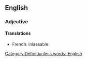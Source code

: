 ==English==
{{stub}} [[Category:Definitionless words: English]]
===Adjective===
====Translations====
*French: inlassable